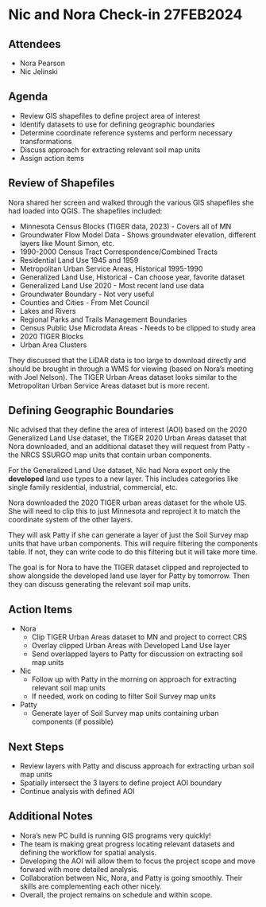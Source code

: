 # Nic and Nora Check-in 27FEB2024

## Attendees

- Nora Pearson
- Nic Jelinski

## Agenda

- Review GIS shapefiles to define project area of interest 
- Identify datasets to use for defining geographic boundaries
- Determine coordinate reference systems and perform necessary transformations
- Discuss approach for extracting relevant soil map units
- Assign action items 

## Review of Shapefiles

Nora shared her screen and walked through the various GIS shapefiles she had loaded into QGIS. The shapefiles included:

- Minnesota Census Blocks (TIGER data, 2023) - Covers all of MN 
- Groundwater Flow Model Data - Shows groundwater elevation, different layers like Mount Simon, etc.
- 1990-2000 Census Tract Correspondence/Combined Tracts 
- Residential Land Use 1945 and 1959
- Metropolitan Urban Service Areas, Historical 1995-1990
- Generalized Land Use, Historical - Can choose year, favorite dataset
- Generalized Land Use 2020 - Most recent land use data
- Groundwater Boundary - Not very useful 
- Counties and Cities - From Met Council
- Lakes and Rivers
- Regional Parks and Trails Management Boundaries 
- Census Public Use Microdata Areas - Needs to be clipped to study area
- 2020 TIGER Blocks
- Urban Area Clusters 

They discussed that the LiDAR data is too large to download directly and should be brought in through a WMS for viewing (based on Nora's meeting with Joel Nelson). The TIGER Urban Areas dataset looks similar to the Metropolitan Urban Service Areas dataset but is more recent. 

## Defining Geographic Boundaries

Nic advised that they define the area of interest (AOI) based on the 2020 Generalized Land Use dataset, the TIGER 2020 Urban Areas dataset that Nora downloaded, and an additional dataset they will request from Patty - the NRCS SSURGO map units that contain urban components. 

For the Generalized Land Use dataset, Nic had Nora export only the **developed** land use types to a new layer. This includes categories like single family residential, industrial, commercial, etc. 

Nora downloaded the 2020 TIGER urban areas dataset for the whole US. She will need to clip this to just Minnesota and reproject it to match the coordinate system of the other layers.

They will ask Patty if she can generate a layer of just the Soil Survey map units that have urban components. This will require filtering the components table. If not, they can write code to do this filtering but it will take more time.

The goal is for Nora to have the TIGER dataset clipped and reprojected to show alongside the developed land use layer for Patty by tomorrow. Then they can discuss generating the relevant soil map units.

## Action Items

- Nora
    - Clip TIGER Urban Areas dataset to MN and project to correct CRS 
    - Overlay clipped Urban Areas with Developed Land Use layer
    - Send overlapped layers to Patty for discussion on extracting soil map units

- Nic
    - Follow up with Patty in the morning on approach for extracting relevant soil map units
    - If needed, work on coding to filter Soil Survey map units

- Patty
    - Generate layer of Soil Survey map units containing urban components (if possible)

## Next Steps

- Review layers with Patty and discuss approach for extracting urban soil map units
- Spatially intersect the 3 layers to define project AOI boundary
- Continue analysis with defined AOI

## Additional Notes

- Nora's new PC build is running GIS programs very quickly!
- The team is making great progress locating relevant datasets and defining the workflow for spatial analysis.
- Developing the AOI will allow them to focus the project scope and move forward with more detailed analysis.
- Collaboration between Nic, Nora, and Patty is going smoothly. Their skills are complementing each other nicely.
- Overall, the project remains on schedule and within scope.
